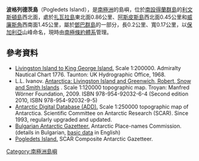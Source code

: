 {{coord|62|27|39.7|S|60|09|30|W|display=title}}

'''波格列德茨島'''（Pogledets Island），是[[南極洲|南極洲]]的島嶼，位於[[南設得蘭群島|南設得蘭群島]]的[[利文斯頓島|利文斯頓島]]西北面，處於[[扎瓦拉島|扎瓦拉島]]東北面0.86公里、[[阿斯皮斯島|阿斯皮斯島]]西北面0.45公里和[[威廉斯角|威廉斯角]]西南面1.45公里，屬於[[鄧巴群島|鄧巴群島]]的一部分，長0.2公里、寬0.17公里，以[[保加利亞|保加利亞]]山峰命名，現時由[[南極條約體系|南極條約體系]]管理。

==參考資料==
* [https://web.archive.org/web/20140204003557/http://www.nauticalcharts.biz/page,shop.product_details/flypage,flypage.tpl/product_id,4229/category_id,226/option,com_virtuemart/Itemid,55.html Livingston Island to King George Island.]  Scale 1:200000.  Admiralty Nautical Chart 1776.  Taunton: UK Hydrographic Office, 1968.
* L.L. Ivanov. [http://apcbg.org/image023.jpg Antarctica: Livingston Island and Greenwich, Robert, Snow and Smith Islands] {{Wayback|url=http://apcbg.org/image023.jpg |date=20080424075823 }}. Scale 1:120000 topographic map. Troyan: Manfred Wörner Foundation, 2009. ISBN 978-954-92032-6-4 (Second edition 2010, ISBN 978-954-92032-9-5)
* [http://www.add.scar.org Antarctic Digital Database (ADD).] {{Wayback|url=http://www.add.scar.org/ |date=20170305000653 }} Scale 1:250000 topographic map of Antarctica. Scientific Committee on Antarctic Research (SCAR). Since 1993, regularly upgraded and updated.
* [http://apcbg.org/gazet-bg.doc Bulgarian Antarctic Gazetteer.] {{Wayback|url=http://apcbg.org/gazet-bg.doc |date=20160206203828 }} Antarctic Place-names Commission. (details in Bulgarian, [http://apcbg.org/gazet.htm basic data] {{Wayback|url=http://apcbg.org/gazet.htm |date=20160304071225 }} in English)
* [https://data.aad.gov.au/aadc/gaz/scar/display_name.cfm?gaz_id=137710 Pogledets Island.] {{Wayback|url=https://data.aad.gov.au/aadc/gaz/scar/display_name.cfm?gaz_id=137710 |date=20140512225355 }} SCAR Composite Antarctic Gazetteer.

{{南设得兰群岛}}

{{Antarctica-geo-stub}}

[[Category:南極洲島嶼|Category:南極洲島嶼]]